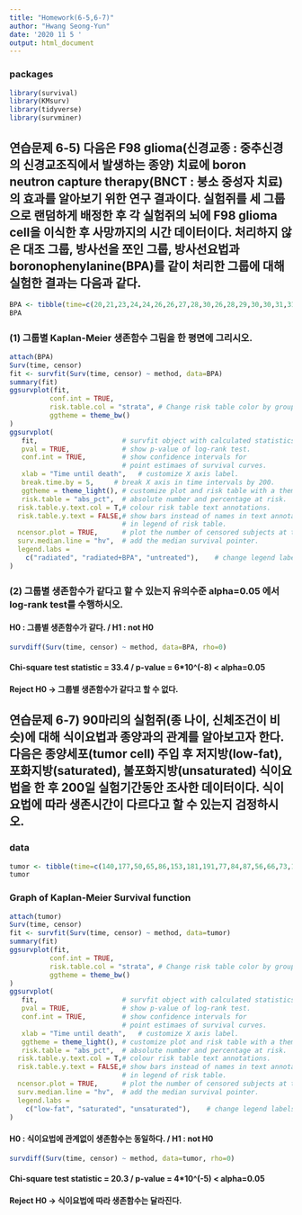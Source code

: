 ```yaml
---
title: "Homework(6-5,6-7)"
author: "Hwang Seong-Yun"
date: '2020 11 5 '
output: html_document
---
```




### packages

```r
library(survival)
library(KMsurv)
library(tidyverse)
library(survminer)
```




## 연습문제 6-5) 다음은 F98 glioma(신경교종 : 중추신경의 신경교조직에서 발생하는 종양) 치료에 boron neutron capture therapy(BNCT : 붕소 중성자 치료)의 효과를 알아보기 위한 연구 결과이다. 실험쥐를 세 그룹으로 랜덤하게 배정한 후 각 실험쥐의 뇌에 F98 glioma cell을 이식한 후 사망까지의 시간 데이터이다. 처리하지 않은 대조 그룹, 방사선을 쪼인 그룹, 방사선요법과 boronophenylanine(BPA)를 같이 처리한 그룹에 대해 실험한 결과는 다음과 같다.

```r
BPA <- tibble(time=c(20,21,23,24,24,26,26,27,28,30,26,28,29,30,30,31,31,32,29,35,31,32,34,35,36,38,38,42,39,42),censor=c(rep(1,10),rep(1,9),0,rep(1,7),0,rep(1,2)),method=c(rep("untreated",10),rep("radiated",10),rep("radiated+BPA",10)))
BPA
```

### (1) 그룹별 Kaplan-Meier 생존함수 그림을 한 평면에 그리시오.

```r
attach(BPA)
Surv(time, censor)
fit <- survfit(Surv(time, censor) ~ method, data=BPA)
summary(fit)
ggsurvplot(fit,
          conf.int = TRUE,
          risk.table.col = "strata", # Change risk table color by groups
          ggtheme = theme_bw()
)
ggsurvplot(
   fit,                     # survfit object with calculated statistics.
   pval = TRUE,             # show p-value of log-rank test.
   conf.int = TRUE,         # show confidence intervals for 
                            # point estimaes of survival curves.
   xlab = "Time until death",   # customize X axis label.
   break.time.by = 5,     # break X axis in time intervals by 200.
   ggtheme = theme_light(), # customize plot and risk table with a theme.
   risk.table = "abs_pct",  # absolute number and percentage at risk.
  risk.table.y.text.col = T,# colour risk table text annotations.
  risk.table.y.text = FALSE,# show bars instead of names in text annotations
                            # in legend of risk table.
  ncensor.plot = TRUE,      # plot the number of censored subjects at time t
  surv.median.line = "hv",  # add the median survival pointer.
  legend.labs = 
    c("radiated", "radiated+BPA", "untreated"),    # change legend labels.
)
```

### (2) 그룹별 생존함수가 같다고 할 수 있는지 유의수준 alpha=0.05 에서 log-rank test를 수행하시오.

#### H0 : 그룹별 생존함수가 같다. / H1 : not H0

```r
survdiff(Surv(time, censor) ~ method, data=BPA, rho=0)
```

#### Chi-square test statistic = 33.4 / p-value = 6*10^(-8) < alpha=0.05

#### Reject H0 -> 그룹별 생존함수가 같다고 할 수 없다.




## 연습문제 6-7) 90마리의 실험쥐(종 나이, 신체조건이 비슷)에 대해 식이요법과 종양과의 관계를 알아보고자 한다. 다음은 종양세포(tumor cell) 주입 후 저지방(low-fat), 포화지방(saturated), 불포화지방(unsaturated) 식이요법을 한 후 200일 실험기간동안 조사한 데이터이다. 식이요법에 따라 생존시간이 다르다고 할 수 있는지 검정하시오.

### data

```r
tumor <- tibble(time=c(140,177,50,65,86,153,181,191,77,84,87,56,66,73,119,140,200,201,202,203,204,205,206,207,208,209,210,211,212,213,124,58,56,68,79,89,107,86,142,110,96,142,86,75,117,98,105,126,43,46,81,133,165,170,200,201,202,203,204,205,112,68,84,109,153,143,60,70,98,164,63,63,77,91,91,66,70,77,63,66,66,94,101,105,108,112,115,126,181,178),censor=c(rep(1,15),rep(0,15),rep(1,23),rep(0,7),rep(1,30)),method=c(rep("low-fat",30),rep("saturated",30),rep("unsaturated",30)))
tumor
```

### Graph of Kaplan-Meier Survival function

```r
attach(tumor)
Surv(time, censor)
fit <- survfit(Surv(time, censor) ~ method, data=tumor)
summary(fit)
ggsurvplot(fit,
          conf.int = TRUE,
          risk.table.col = "strata", # Change risk table color by groups
          ggtheme = theme_bw()
)
ggsurvplot(
   fit,                     # survfit object with calculated statistics.
   pval = TRUE,             # show p-value of log-rank test.
   conf.int = TRUE,         # show confidence intervals for 
                            # point estimaes of survival curves.
   xlab = "Time until death",   # customize X axis label.
   ggtheme = theme_light(), # customize plot and risk table with a theme.
   risk.table = "abs_pct",  # absolute number and percentage at risk.
  risk.table.y.text.col = T,# colour risk table text annotations.
  risk.table.y.text = FALSE,# show bars instead of names in text annotations
                            # in legend of risk table.
  ncensor.plot = TRUE,      # plot the number of censored subjects at time t
  surv.median.line = "hv",  # add the median survival pointer.
  legend.labs = 
    c("low-fat", "saturated", "unsaturated"),    # change legend labels.
)
```

#### H0 : 식이요법에 관계없이 생존함수는 동일하다. / H1 : not H0

```r
survdiff(Surv(time, censor) ~ method, data=tumor, rho=0)
```

#### Chi-square test statistic = 20.3 / p-value = 4*10^(-5) < alpha=0.05

#### Reject H0 -> 식이요법에 따라 생존함수는 달라진다.